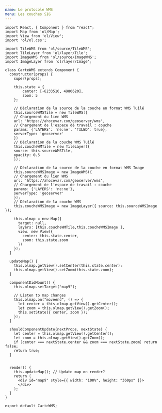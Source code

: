 ```yaml
---
name: Le protocole WMS
menu: Les couches SIG
---
```




<CarteWMS />

```JSX
import React, { Component } from "react";
import Map from 'ol/Map';
import View from 'ol/View';
import 'ol/ol.css';

import TileWMS from 'ol/source/TileWMS';
import TileLayer from 'ol/layer/Tile';
import ImageWMS from 'ol/source/ImageWMS';
import ImageLayer from 'ol/layer/Image';

class CarteWMS extends Component {
  constructor(props) {
    super(props);

    this.state = { 
        center: [-8233510, 4980620], 
        zoom: 5 
    };

    // Déclaration de la source de la couche en format WMS Tuilé 
    this.sourceWMSTile = new TileWMS({
	// Chargement du lien WMS 
	url: 'https://ahocevar.com/geoserver/wms',
	// Chargement de l'espace de travail : couche 
	params: {'LAYERS': 'ne:ne', 'TILED': true},
	serverType: 'geoserver'
    })
    // Déclaration de la couche WMS Tuilé
    this.coucheWMTile = new TileLayer({ 
	source: this.sourceWMSTile,
	opacity: 0.5
    });

    // Déclaration de la source de la couche en format WMS Image
    this.sourceWMSImage = new ImageWMS({
	// Chargement du lien WMS 
	url: 'https://ahocevar.com/geoserver/wms',
	// Chargement de l'espace de travail : couche 
	params: {'LAYERS': 'ne:ne'},
	serverType: 'geoserver'
    });
    // Déclaration de la couche WMS 
    this.coucheWMSImage = new ImageLayer({ source: this.sourceWMSImage });

    this.olmap = new Map({
      target: null,
      layers: [this.coucheWMTile,this.coucheWMSImage ],
      view: new View({
        center: this.state.center,
        zoom: this.state.zoom
      })
    });
  }

  updateMap() {
    this.olmap.getView().setCenter(this.state.center);
    this.olmap.getView().setZoom(this.state.zoom);
  }

  componentDidMount() {
    this.olmap.setTarget("map9");

    // Listen to map changes
    this.olmap.on("moveend", () => {
      let center = this.olmap.getView().getCenter();
      let zoom = this.olmap.getView().getZoom();
      this.setState({ center, zoom });
    });
  }

  shouldComponentUpdate(nextProps, nextState) {
    let center = this.olmap.getView().getCenter();
    let zoom = this.olmap.getView().getZoom();
    if (center === nextState.center && zoom === nextState.zoom) return false;
    return true;
  }


  render() {
    this.updateMap(); // Update map on render?
    return (
      <div id="map9" style={{ width: "100%", height: "360px" }}>
      </div>
    );
  }
}

export default CarteWMS;
```